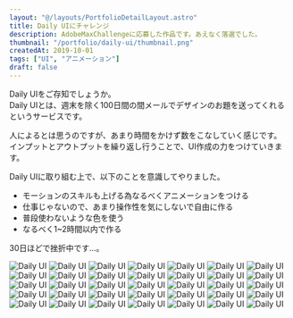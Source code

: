 ```yaml
---
layout: "@/layouts/PortfolioDetailLayout.astro"
title: Daily UIにチャレンジ
description: AdobeMaxChallengeに応募した作品です。あえなく落選でした。
thumbnail: "/portfolio/daily-ui/thumbnail.png"
createdAt: 2019-10-01
tags: ["UI", "アニメーション"]
draft: false
---
```


Daily UIをご存知でしょうか。  
Daily UIとは、週末を除く100日間の間メールでデザインのお題を送ってくれるというサービスです。

人によるとは思うのですが、あまり時間をかけず数をこなしていく感じです。  
インプットとアウトプットを繰り返し行うことで、UI作成の力をつけていきます。

Daily UIに取り組む上で、以下のことを意識してやりました。

- モーションのスキルも上げる為なるべくアニメーションをつける
- 仕事じゃないので、あまり操作性を気にしないで自由に作る
- 普段使わないような色を使う
- なるべく1~2時間以内で作る

30日ほどで挫折中です...。

<div class="multi-column-3 mt-XL">
  <img src="/portfolio/daily-ui/001.png" alt="Daily UI" />
  <img src="/portfolio/daily-ui/002.gif" alt="Daily UI" />
  <img src="/portfolio/daily-ui/003.png" alt="Daily UI" />
  <img src="/portfolio/daily-ui/004.gif" alt="Daily UI" />
  <img src="/portfolio/daily-ui/005.gif" alt="Daily UI" />
  <img src="/portfolio/daily-ui/006.gif" alt="Daily UI" />
  <img src="/portfolio/daily-ui/007.gif" alt="Daily UI" />
  <img src="/portfolio/daily-ui/008.gif" alt="Daily UI" />
  <img src="/portfolio/daily-ui/009.gif" alt="Daily UI" />
  <img src="/portfolio/daily-ui/010.gif" alt="Daily UI" />
  <img src="/portfolio/daily-ui/011.gif" alt="Daily UI" />
  <img src="/portfolio/daily-ui/012.png" alt="Daily UI" />
  <img src="/portfolio/daily-ui/013.png" alt="Daily UI" />
  <img src="/portfolio/daily-ui/014.gif" alt="Daily UI" />
  <img src="/portfolio/daily-ui/015.gif" alt="Daily UI" />
  <img src="/portfolio/daily-ui/016.gif" alt="Daily UI" />
  <img src="/portfolio/daily-ui/017.gif" alt="Daily UI" />
  <img src="/portfolio/daily-ui/018.gif" alt="Daily UI" />
  <img src="/portfolio/daily-ui/019.png" alt="Daily UI" />
  <img src="/portfolio/daily-ui/020.gif" alt="Daily UI" />
  <img src="/portfolio/daily-ui/021.gif" alt="Daily UI" />
  <img src="/portfolio/daily-ui/022.gif" alt="Daily UI" />
  <img src="/portfolio/daily-ui/023.gif" alt="Daily UI" />
  <img src="/portfolio/daily-ui/024.png" alt="Daily UI" />
  <img src="/portfolio/daily-ui/025.gif" alt="Daily UI" />
  <img src="/portfolio/daily-ui/026.gif" alt="Daily UI" />
  <img src="/portfolio/daily-ui/027.gif" alt="Daily UI" />
  <img src="/portfolio/daily-ui/028.gif" alt="Daily UI" />
  <img src="/portfolio/daily-ui/029.png" alt="Daily UI" />
  <img src="/portfolio/daily-ui/030.gif" alt="Daily UI" />
  <img src="/portfolio/daily-ui/031.gif" alt="Daily UI" />
  <img src="/portfolio/daily-ui/032.png" alt="Daily UI" />
  <img src="/portfolio/daily-ui/033.gif" alt="Daily UI" />
  <img src="/portfolio/daily-ui/034.png" alt="Daily UI" />
  <img src="/portfolio/daily-ui/035.png" alt="Daily UI" />
</div>
